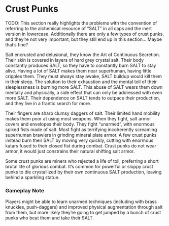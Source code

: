 # Crust Punks

TODO: This section really highlights the problems with the convention of referring to the alchemical resource of "SALT" in all caps and the inert version in lowercase. Additionally there are only a few types of crust punks, and they're not very important, but they still end up in this section... Maybe that's fine?

Salt encrusted and delusional, they know the Art of Continuous Secretion. Their skin is covered in layers of hard grey crystal salt. Their body constantly produces SALT, so they have to constantly burn SALT to stay alive. Having a lot of SALT makes them near superhuman, having little cripples them. They must always stay awake, SALT buildup would kill them in their sleep. The solution to their exhaustion and the mental toll of their sleeplessness is burning more SALT. This abuse of SALT wears them down mentally and physically, a side effect that can only be addressed with even more SALT. Their dependence on SALT tends to outpace their production, and they live in a frantic search for more.

Their fingers are sharp clumsy daggers of salt. Their limited hand mobility makes them poor at using most weapons. When they fight, salt armor covers and envelopes their body. They fight "unarmed", with enormous spiked fists made of salt. Most fight as terrifying incoherently screaming superhuman brawlers in grinding mineral plate armor. A few crust punks instead burn their SALT by moving very quickly, cutting with enormous katars fused to their closed fist during combat. Crust punks do not wear armor, it would just constrains their natural shifting salt armor.  

Some crust punks are miners who rejected a life of toil, preferring a short brutal life of glorious combat. It's common for powerful or sloppy crust punks to die crystallized by their own continuous SALT production, leaving behind a sparkling statue.

### Gameplay Note

Players might be able to learn unarmed techniques (including with brass knuckles, push-daggers) and improved physical augmentation through salt from them, but more likely they're going to get jumped by a bunch of crust punks who beat them and take their SALT.  